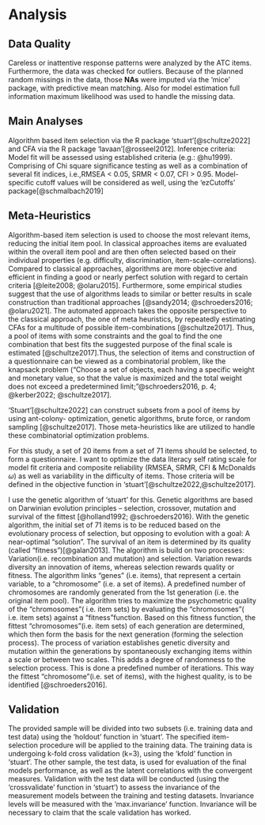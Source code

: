 # Analysis

## Data Quality 
Careless or inattentive response patterns were analyzed by the ATC items. Furthermore, the data was checked for outliers. Because of the planned random missings in the data, those **NAs** were imputed via the 'mice' package, with predictive mean matching. Also for model estimation full information maximum likelihood was used to handle the missing data. 

## Main Analyses
Algorithm based item selection via the R package ‘stuart’[@schultze2022] and CFA via the R package ‘lavaan’[@rosseel2012]. Inference criteria: Model fit will be assessed using established criteria (e.g.: @hu1999). Comprising of Chi square significance testing as well as a combination of several fit indices, i.e.,RMSEA < 0.05, SRMR < 0.07, CFI > 0.95. Model-specific cutoff values will be considered as well, using the ‘ezCutoffs’ package[@schmalbach2019]

## Meta-Heuristics
Algorithm-based item selection is used to choose the most relevant items, reducing the initial item pool. In classical approaches items are evaluated within the overall item pool and are then often selected based on their individual properties (e.g. difficulty, discrimination, item-scale-correlations).
Compared to classical approaches, algorithms are more objective and efficient in finding a good or nearly perfect solution with regard to certain criteria [@leite2008; @olaru2015]. Furthermore, some empirical studies suggest that the use of algorithms leads to similar or better results in scale construction than traditional approaches [@sandy2014; @schroeders2016; @olaru2021]. The automated approach takes the opposite perspective to the classical approach, the one of meta heuristics, by repeatedly estimating CFAs for a multitude of possible item-combinations [@schultze2017]. Thus, a pool of items with some constraints and the goal to find the one combination that best fits the suggested purpose of the final scale is estimated [@schultze2017].Thus, the selection of items and construction of a questionnaire can be viewed as a combinatorial problem, like the knapsack problem (“Choose a set of objects, each having a specific weight and monetary value, so that the value is maximized and the total weight does not exceed a predetermined limit;”@schroeders2016, p. 4; @kerber2022; @schultze2017].

'Stuart'[@schultze2022] can construct subsets from a pool of items by using ant-colony- optimization, genetic algorithms, brute force, or random sampling [@schultze2017]. Those meta-heuristics like are utilized to handle these combinatorial optimization problems. 
\begin{center}
$\Phi = F(\textrm{RMSEA}) + F(CFI)+ F(\textrm{SRMR}) + F(\omega) + F(\nu)$
\end{center}
For this study, a set of 20 items from a set of 71 items should be selected, to form a questionnaire. I want to optimize the data literacy self rating scale for model fit criteria and composite reliability (RMSEA, SRMR, CFI & McDonalds $\omega$) as well as variability in the difficulty of items. Those criteria will be defined in the objective function in ‘stuart’[@schultze2022,@schultze2017]. 

\begin{center}
$\Phi = \frac{1}{1 + \exp(-10 \cdot (\omega - 0.6))} + 0.5 \cdot \left(1 - \frac{1}{1 + \exp(-100 \cdot (\textrm{RMSEA} - 0.05))}\right) + 0.5 \cdot \left(1 - \frac{1}{1 + \exp(-100 \cdot (\textrm{SRMR} - 0.06))}\right) - (\textrm{sd}(\nu) - 1.62)^2 + 1.62^2 + 10^{-6}$
\end{center}

I use the genetic algorithm of 'stuart' for this. Genetic algorithms are based on Darwinian evolution principles – selection, crossover, mutation and survival of the fittest [@holland1992; @schroeders2016). With the genetic algorithm, the initial set of 71 items is to be reduced based on the evolutionary process of selection, but opposing to evolution with a goal: A near-optimal "solution". The survival of an item is determined by its quality (called “fitness”)[@galan2013]. The algorithm is build on two processes: Variation(i.e. recombination and mutation) and selection. Variation rewards diversity an innovation of items, whereas selection rewards quality or fitness. The algorithm links "genes" (i.e. items), that represent a certain variable, to a "chromosome" (i.e. a set of items). A predefined number of chromosomes are randomly generated from the 1st generation (i.e. the original item pool). The algorithm tries to maximize the psychometric quality of the "chromosomes"( i.e. item sets) by evaluating the "chromosomes"( i.e. item sets) against a “fitness”function. Based on this fitness function, the fittest "chromosomes"(i.e. item sets) of each generation are determined, which then form the basis for the next generation (forming the selection process). The process of variation establishes genetic diversity and mutation within the generations by spontaneously exchanging items within a scale or between two scales. This adds a degree of randomness to the selection process. This is done a predefined number of iterations. This way the fittest "chromosome"(i.e. set of items), with the highest quality, is to be identified [@schroeders2016]. 

## Validation
The provided sample will be divided into two subsets (i.e. training data and test data) using the ‘holdout' function in ‘stuart’. The specified item-selection procedure will be applied to the training data. The training data is undergoing k-fold cross validation (k=3), using the ‘kfold’ function in ‘stuart’. The other sample, the test data, is used for evaluation of the final models performance, as well as the latent correlations with the convergent measures.
Validation with the test data will be conducted (using the ‘crossvalidate’ function in ‘stuart’) to assess the invariance of the measurement models between the training and testing datasets. Invariance levels will be measured with  the ‘max.invariance' function. Invariance will be necessary to claim that the scale validation has worked.
